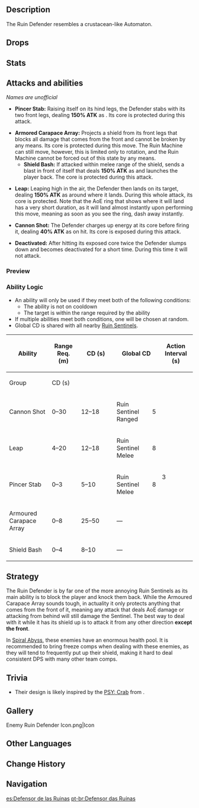 {{Enemy Infobox
|image    = Enemy Ruin Defender.png
|type     = Elite Enemies
|family   = Automatons
|group    = Ruin Sentinels
|location = [[Inazuma]]
|ability1 = Shield
|ability2 = Directional Shield
}}
{{Description|Various bizarrely-shaped machines that have taken different forms and functions to adapt to different goals.<br />Legend has it that they are war machines left behind by a nation that has already been destroyed. Compared to the more common [[Ruin Guard]]s, their design has greater value in the study of biomimesis. The insect-like limbs are more agile than humanoid machines. The shield formed by its various components can resist any frontal attack.|[[Archive]]}}
{{Enemy Intro}}

==Description==
The Ruin Defender resembles a crustacean-like Automaton.

==Drops==
{{Drops|Ruin Sentinels}}

==Stats==
{{Enemy Stats
|phys_res     = 50%
|hp_ratio     = 4.2
|hp_type      = 2
|atk_ratio    = 3
}}

==Attacks and abilities==
''Names are unofficial''
* '''Pincer Stab:''' Raising itself on its hind legs, the Defender stabs with its two front legs, dealing '''150% ATK''' as {{Color|Black|Physical DMG}}. Its core is protected during this attack.

* '''Armored Carapace Array:''' Projects a shield from its front legs that blocks all damage that comes from the front and cannot be broken by any means. Its core is protected during this move. The Ruin Machine can still move, however, this is limited only to rotation, and the Ruin Machine cannot be forced out of this state by any means.
** '''Shield Bash:''' If attacked within melee range of the shield, sends a blast in front of itself that deals '''150% ATK''' as {{Color|Black|AoE Physical DMG}} and launches the player back. The core is protected during this attack.

* '''Leap:''' Leaping high in the air, the Defender then lands on its target, dealing '''150% ATK''' as {{Color|Black|AoE Physical DMG}} around where it lands. During this whole attack, its core is protected. Note that the AoE ring that shows where it will land has a very short duration, as it will land almost instantly upon performing this move, meaning as soon as you see the ring, dash away instantly.

* '''Cannon Shot:''' The Defender charges up energy at its core before firing it, dealing '''40% ATK''' as {{Color|Black|Physical DMG}} on hit. Its core is exposed during this attack.

* '''Deactivated:''' After hitting its exposed core twice the Defender slumps down and becomes deactivated for a short time. During this time it will not attack.

===Preview===
{{Preview
|size=185px
|file1    = Ruin Defender Pincer Stab
|caption1 = Pincer Stab

|file2    = Ruin Defender Armoured Carapace Array
|caption2 = Armoured Carapace Array

|file3    = Ruin Defender Leap
|caption3 = Leap

|file4    = Ruin Defender Cannon Shot
|caption4 = Cannon Shot
}}

===Ability Logic===
{{See also|Cooldown#Enemy Cooldowns}}
* An ability will only be used if they meet both of the following conditions:
** The ability is not on cooldown
** The target is within the range required by the ability
* If multiple abilities meet both conditions, one will be chosen at random.
* Global CD is shared with all nearby [[Ruin Sentinels]].

{| class="wikitable"
! rowspan="2" | Ability !! rowspan="2" | Range Req. (m) !! rowspan="2" style="width:80px" | CD (s) !! colspan="2" | Global CD !! rowspan="2" | Action Interval (s) !! rowspan="2" | Triggers Act. Int.
|-
! Group !! CD (s)
|-
| Cannon Shot || 0–30 || 12–18 || Ruin Sentinel Ranged || 5 || rowspan="5" | 3 || {{check|yes}}
|-
| Leap || 4–20 || 12–18 || Ruin Sentinel Melee || 8 || {{check|no}}
|-
| Pincer Stab || 0–3 || 5–10 || Ruin Sentinel Melee || 8 || {{check|yes}}
|-
| Armoured Carapace Array || 0–8 || 25–50 || colspan="2" | &mdash; || {{check|no}}
|-
| Shield Bash || 0–4 || 8–10 || colspan="2" | &mdash; || {{check|yes}}
|}

==Strategy==
The Ruin Defender is by far one of the more annoying Ruin Sentinels as its main ability is to block the player and knock them back. While the Armoured Carapace Array sounds tough, in actuality it only protects anything that comes from the front of it, meaning any attack that deals AoE damage or attacking from behind will still damage the Sentinel. The best way to deal with it while it has its shield up is to attack it from any other direction '''except the front'''.

In [[Spiral Abyss]], these enemies have an enormous health pool. It is recommended to bring freeze comps when dealing with these enemies, as they will tend to frequently put up their shield, making it hard to deal consistent DPS with many other team comps.

==Trivia==
*Their design is likely inspired by the [[w:c:honkai-impact-3rd-archives:Honkai Beast#Crustacean|PSY: Crab]] from ''{{w|Honkai Impact 3rd}}''.

==Gallery==
<gallery hideaddbutton="true" captionalign="center">
Enemy Ruin Defender Icon.png|Icon
</gallery>

==Other Languages==
{{Other Languages
|en      = Ruin Defender
|zhs     = 遗迹防卫者
|zhs_rm  = Yíjī Fángwèi-zhě
|zht     = 遺蹟防衛者
|zht_rm  = Yíjī Fángwèi-zhě
|zh_tl   = Ruin Defender
|ja      = 遺跡防衛者
|ja_rm   = Iseki Boueisha
|ja_tl   = Ruin Defender
|ko      = 유적 방어자
|ko_rm   = Yujeok Bang'eoja
|ko_tl   = Ruin Defender
|es      = Defensor de las Ruinas
|es_tl   = Defender of the Ruins
|fr      = Protecteur des ruines
|fr_tl   = Ruin Defender
|ru      = Руинный защитник
|ru_tl   = 
|th      = Ruin Defender
|vi      = {{tt|Hộ Vệ|护卫}} Di Tích
|vi_tl   = Ruin Defender
|de      = Ruinenschützer
|de_tl   = Ruin Defender
|id      = Ruin Defender
|pt      = Defensor das Ruínas
|pt_tl   = Defender of the Ruins
}}

==Change History==
{{Change History|2.0}}

==Navigation==
{{Enemy Navbox|type=elite}}

[[es:Defensor de las Ruinas]]
[[pt-br:Defensor das Ruínas]]